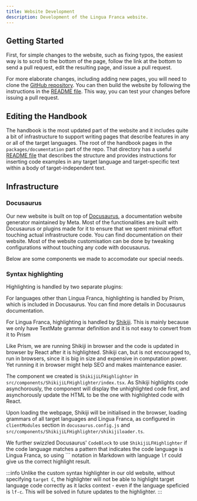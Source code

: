 ```yaml
---
title: Website Development
description: Development of the Lingua Franca website.
---
```



## Getting Started

First, for simple changes to the website, such as fixing typos, the easiest way is to scroll to the bottom of the page, follow the link at the bottom to send a pull request, edit the resulting page, and issue a pull request.

For more elaborate changes, including adding new pages, you will need to clone the [GitHub repository](https://github.com/lf-lang/lf-lang.github.io). You can then build the website by following the instructions in the [README file](https://github.com/lf-lang/lf-lang.github.io/blob/main/README.md). This way, you can test your changes before issuing a pull request.

## Editing the Handbook

The handbook is the most updated part of the website and it includes quite a bit of infrastructure to support writing pages that describe features in any or all of the target languages. The root of the handbook pages in the `packages/documentation` part of the repo. That directory has a useful [README file](https://github.com/lf-lang/website-lingua-franca/blob/main/packages/documentation/README.md) that describes the structure and provides instructions for inserting code examples in any target language and target-specific text within a body of target-independent text.

## Infrastructure

### Docusaurus

Our new website is built on top of [Docusaurus](https://docusaurus.io/), a documentation website generator maintained by Meta. Most of the functionalities are built with Docusaurus or plugins made for it to ensure that we spent minimal effort touching actual infrastructure code. You can find documentation on their website. Most of the website customisation can be done by tweaking configurations without touching any code with docusaurus.

Below are some components we made to accomodate our special needs.

### Syntax highlighting

Highlighting is handled by two separate plugins:

For languages other than Lingua Franca, highlighting is handled by Prism, which is included in Docusaurus. You can find more details in Docusaurus documentation.

For Lingua Franca, highlighting is handled by [Shikiji](https://github.com/antfu/shikiji). This is mainly because we only have TextMate grammar definition and it is not easy to convert from it to Prism

Like Prism, we are running Shikiji in browser and the code is updated in browser by React after it is highlighted. Shikiji can, but is not encouraged to, run in browsers, since it is big in size and expensive in computation power. Yet running it in browser might help SEO and makes maintenance easier.

The component we created is `ShikijiLFHighlighter` in `src/components/ShikijiLFHighlighter/index.tsx`. As Shikiji highlights code asynchorously, the component will display the unhighlighted code first, and asynchorously update the HTML to be the one with highlighted code with React.

Upon loading the webpage, Shikiji will be initialised in the browser, loading grammars of all target languages and Lingua Franca, as configured in `clientModules` section in `docusaurus.config.js` and `src/components/ShikijiLFHighlighter/shikijiloader.ts`. 

We further swizzled Docusaurus' `CodeBlock` to use `ShikijiLFHighlighter` if the code language matches a pattern that indicates the code language is Lingua Franca, so using ``` notation in Markdown with language `lf` could give us the correct highlight result.

:::info
Unlike the custom syntax highlighter in our old website, without specifying `target C`, the highlighter will not be able to highlight target language code correctly as it lacks context - even if the language speficied is `lf-c`. This will be solved in future updates to the highlighter.
:::